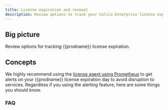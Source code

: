 ```yaml
---
title: License expiration and renewal
description: Review options to track your Calico Enterprise license expiration.
---
```



## Big picture

Review options for tracking {{prodname}} license expiration.

## Concepts

We highly recommend using the [license agent using Prometheus](monitor/metrics/license-agent.mdx) to get alerts on your {{prodname}} license expiration day to avoid disruption to services. Regardless if you using the alerting feature, here are some things you should know.

### FAQ

<License />
